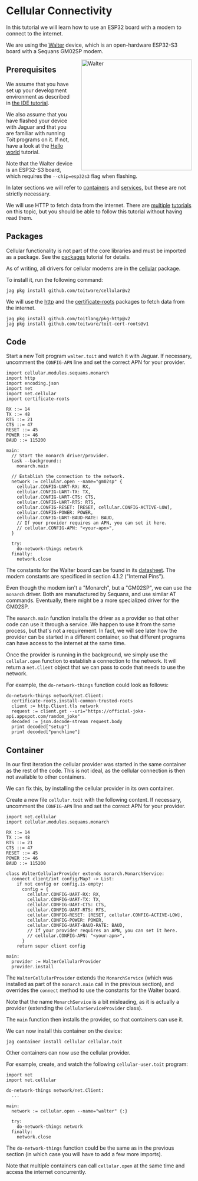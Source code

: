 
# Cellular Connectivity
In this tutorial we will learn how to use an ESP32 board with a modem
to connect to the internet.

We are using the [Walter](https://www.quickspot.io/) device, which is
an open-hardware ESP32-S3 board with a Sequans GM02SP modem.

<img
  src={Walter}
  alt="Walter"
  style="width: 300px; float: right; margin-left: 20px;"
/>

## Prerequisites
We assume that you have set up your development environment as described
in [the IDE tutorial](../../setup/ide).

We also assume that you have flashed your device with Jaguar and that
you are familiar with running Toit programs on it.
If not, have a look at the [Hello world](../../setup/firstprogram) tutorial.

Note that the Walter device is an ESP32-S3 board, which requires the
`--chip=esp32s3` flag when flashing.

In later sections we will refer to [containers](../containers) and
[services](../containers/services), but these are not strictly necessary.

We will use HTTP to fetch data from the internet. There are
[multiple](../http) [tutorials](../http-server) on this topic, but you
should be able to follow this tutorial without having read them.

## Packages
Cellular functionality is not part of the core libraries and must be
imported as a package. See the [packages](../../setup/packages)
tutorial for details.

As of writing, all drivers for cellular modems are in the
[cellular](https://pkg.toit.io/package/github.com%2Ftoitware%2Fcellular@v2)
package.

To install it, run the following command:

``` shell
jag pkg install github.com/toitware/cellular@v2
```

We will use the
[http](https://pkg.toit.io/package/github.com%2Ftoitlang%2Fpkg-http@v2)
and the [certificate-roots](https://pkg.toit.io/package/github.com%2Ftoitware%2Ftoit-cert-roots@v1)
packages to fetch data from the internet.

``` shell
jag pkg install github.com/toitlang/pkg-http@v2
jag pkg install github.com/toitware/toit-cert-roots@v1
```

## Code
Start a new Toit program `walter.toit` and watch it with Jaguar. If necessary,
uncomment the `CONFIG-APN` line and set the correct APN for your provider.

``` toit
import cellular.modules.sequans.monarch
import http
import encoding.json
import net
import net.cellular
import certificate-roots

RX ::= 14
TX ::= 48
RTS ::= 21
CTS ::= 47
RESET ::= 45
POWER ::= 46
BAUD ::= 115200

main:
  // Start the monarch driver/provider.
  task --background::
    monarch.main

  // Establish the connection to the network.
  network := cellular.open --name="gm02sp" {
    cellular.CONFIG-UART-RX: RX,
    cellular.CONFIG-UART-TX: TX,
    cellular.CONFIG-UART-CTS: CTS,
    cellular.CONFIG-UART-RTS: RTS,
    cellular.CONFIG-RESET: [RESET, cellular.CONFIG-ACTIVE-LOW],
    cellular.CONFIG-POWER: POWER,
    cellular.CONFIG-UART-BAUD-RATE: BAUD,
    // If your provider requires an APN, you can set it here.
    // cellular.CONFIG-APN: "<your-apn>",
  }

  try:
    do-network-things network
  finally:
    network.close
```

The constants for the Walter board can be found in its
[datasheet](https://www.quickspot.io/datasheet/walter_datasheet_v0.4.pdf). The
modem constants are specificed in section 4.1.2 ("Internal Pins").

Even though the modem isn't a "Monarch", but a "GM02SP", we can use the `monarch` driver.
Both are manufactured by Sequans, and use similar AT commands. Eventually, there might be
a more specialized driver for the GM02SP.

The `monarch.main` function installs the driver as a provider so that other code
can use it through a service. We happen to use it from the same process, but that's
not a requirement. In fact, we will see later how the provider can be started in
a different container, so that different programs can have access to the internet
at the same time.

Once the provider is running in the background, we simply use the `cellular.open`
function to establish a connection to the network. It will return a `net.Client`
object that we can pass to code that needs to use the network.

For example, the `do-network-things` function could look as follows:

``` toit
do-network-things network/net.Client:
  certificate-roots.install-common-trusted-roots
  client := http.Client.tls network
  request := client.get --uri="https://official-joke-api.appspot.com/random_joke"
  decoded := json.decode-stream request.body
  print decoded["setup"]
  print decoded["punchline"]
```

## Container
In our first iteration the cellular provider was started in the same
container as the rest of the code. This is not ideal, as the cellular
connection is then not available to other containers.

We can fix this, by installing the cellular provider in its own container.

Create a new file `cellular.toit` with the following content. If necessary,
uncomment the `CONFIG-APN` line and set the correct APN for your provider.

``` toit
import net.cellular
import cellular.modules.sequans.monarch

RX ::= 14
TX ::= 48
RTS ::= 21
CTS ::= 47
RESET ::= 45
POWER ::= 46
BAUD ::= 115200

class WalterCellularProvider extends monarch.MonarchService:
  connect client/int config/Map? -> List:
    if not config or config.is-empty:
      config = {
        cellular.CONFIG-UART-RX: RX,
        cellular.CONFIG-UART-TX: TX,
        cellular.CONFIG-UART-CTS: CTS,
        cellular.CONFIG-UART-RTS: RTS,
        cellular.CONFIG-RESET: [RESET, cellular.CONFIG-ACTIVE-LOW],
        cellular.CONFIG-POWER: POWER,
        cellular.CONFIG-UART-BAUD-RATE: BAUD,
        // If your provider requires an APN, you can set it here.
        // cellular.CONFIG-APN: "<your-apn>",
      }
    return super client config

main:
  provider := WalterCellularProvider
  provider.install
```

The `WalterCellularProvider` extends the `MonarchService` (which was
installed as part of the `monarch.main` call in the previous section), and
overrides the `connect` method to use the constants for the Walter board.

Note that the name `MonarchService` is a bit misleading, as it is actually
a provider (extending the `CellularServiceProvider` class).

The `main` function then installs the provider, so that containers
can use it.

We can now install this container on the device:

``` shell
jag container install cellular cellular.toit
```

Other containers can now use the cellular provider.

For example, create, and watch the following `cellular-user.toit` program:

``` toit
import net
import net.cellular

do-network-things network/net.Client:
  ...

main:
  network := cellular.open --name="walter" {:}

  try:
    do-network-things network
  finally:
    network.close
```

The `do-network-things` function could be the same as in the previous
section (in which case you will have to add a few more imports).

Note that multiple containers can call `cellular.open` at the same time and
access the internet concurrently.
